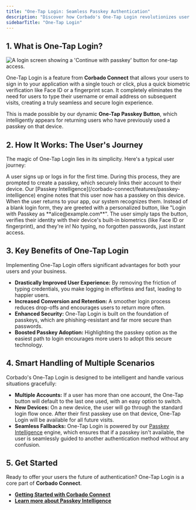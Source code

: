 ```yaml
---
title: "One-Tap Login: Seamless Passkey Authentication"
description: "Discover how Corbado's One-Tap Login revolutionizes user authentication with a single touch, boosting security and user experience. No more usernames!"
sidebarTitle: "One-Tap Login"
---
```



<Demo />

## 1. What is One-Tap Login?

<Frame>
    <img noZoom src="/images/corbado-connect/one-tap-login.webp" alt="A login screen showing a 'Continue with passkey' button for one-tap access." />
</Frame>

One-Tap Login is a feature from **Corbado Connect** that allows your users to sign in to your application with a single touch or click, plus a quick biometric verification like Face ID or a fingerprint scan. It completely eliminates the need for users to type their username or email address on subsequent visits, creating a truly seamless and secure login experience.

This is made possible by our dynamic **One-Tap Passkey Button**, which intelligently appears for returning users who have previously used a passkey on that device.

## 2. How It Works: The User's Journey

The magic of One-Tap Login lies in its simplicity. Here's a typical user journey:

<Steps>
<Step title="First Interaction: Creating a Passkey">
A user signs up or logs in for the first time. During this process, they are prompted to create a passkey, which securely links their account to their device. Our [Passkey Intelligence](/corbado-connect/features/passkey-intelligence) engine notes that this user now has a passkey on this device.
</Step>
<Step title="The Return: One-Tap Login Appears">
When the user returns to your app, our system recognizes them. Instead of a blank login form, they are greeted with a personalized button, like "Login with Passkey as **alice@example.com**".
</Step>
<Step title="Instant Access: The Tap">
The user simply taps the button, verifies their identity with their device's built-in biometrics (like Face ID or fingerprint), and they're in! No typing, no forgotten passwords, just instant access.
</Step>
</Steps>

## 3. Key Benefits of One-Tap Login

Implementing One-Tap Login offers significant advantages for both your users and your business.

-   **Drastically Improved User Experience:** By removing the friction of typing credentials, you make logging in effortless and fast, leading to happier users.
-   **Increased Conversion and Retention:** A smoother login process reduces drop-offs and encourages users to return more often.
-   **Enhanced Security:** One-Tap Login is built on the foundation of passkeys, which are phishing-resistant and far more secure than passwords.
-   **Boosted Passkey Adoption:** Highlighting the passkey option as the easiest path to login encourages more users to adopt this secure technology.

## 4. Smart Handling of Multiple Scenarios

Corbado's One-Tap Login is designed to be intelligent and handle various situations gracefully:

-   **Multiple Accounts:** If a user has more than one account, the One-Tap button will default to the last one used, with an easy option to switch.
-   **New Devices:** On a new device, the user will go through the standard login flow once. After their first passkey use on that device, One-Tap Login will be available for all future visits.
-   **Seamless Fallbacks:** One-Tap Login is powered by our [Passkey Intelligence](/corbado-connect/features/passkey-intelligence) engine, which ensures that if a passkey isn't available, the user is seamlessly guided to another authentication method without any confusion.

## 5. Get Started

Ready to offer your users the future of authentication? One-Tap Login is a core part of **Corbado Connect**.

-   [**Getting Started with Corbado Connect**](/corbado-connect/overview/getting-started)
-   [**Learn more about Passkey Intelligence**](/corbado-connect/features/passkey-intelligence) 